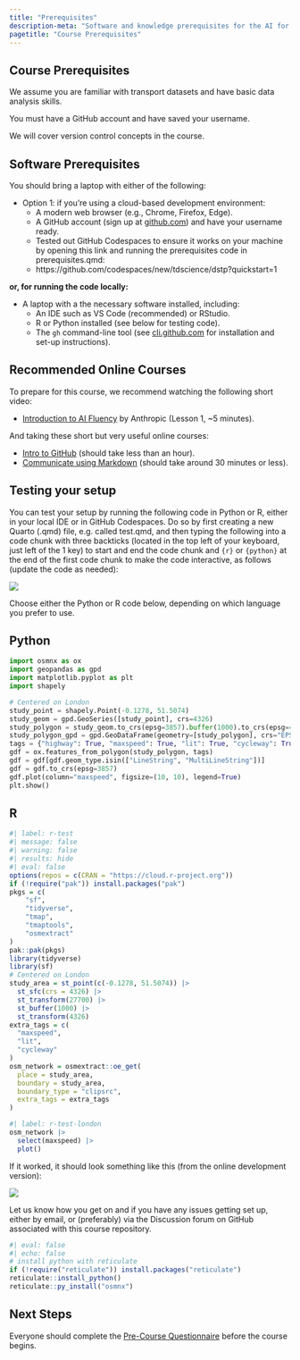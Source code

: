 ```yaml
---
title: "Prerequisites"
description-meta: "Software and knowledge prerequisites for the AI for Transport course, including setup instructions and testing code."
pagetitle: "Course Prerequisites"
---
```


## Course Prerequisites

We assume you are familiar with transport datasets and have basic data analysis skills.

You must have a GitHub account and have saved your username.

We will cover version control concepts in the course.

## Software Prerequisites

You should bring a laptop with either of the following:

-   Option 1: if you're using a cloud-based development environment:
    -   A modern web browser (e.g., Chrome, Firefox, Edge).
    -   A GitHub account (sign up at [github.com](https://github.com/)) and have your username ready.
    -   Tested out GitHub Codespaces to ensure it works on your machine by opening this link and running the prerequisites code in prerequisites.qmd: <!-- - TODO: update this when new repo is live -->
    -   https://github.com/codespaces/new/tdscience/dstp?quickstart=1

**or, for running the code locally:**

-   A laptop with a the necessary software installed, including:
    -   An IDE such as VS Code (recommended) or RStudio.
    -   R or Python installed (see below for testing code).
    -   The `gh` command-line tool (see [cli.github.com](https://cli.github.com/) for installation and set-up instructions).

## Recommended Online Courses

To prepare for this course, we recommend watching the following short video:

-   [Introduction to AI Fluency](https://www.youtube.com/watch?v=JpGtOfSgR-c) by Anthropic (Lesson 1, \~5 minutes).

And taking these short but very useful online courses:

-   [Intro to GitHub](https://github.com/skills/introduction-to-github) (should take less than an hour).
-   [Communicate using Markdown](https://github.com/skills/communicate-using-markdown) (should take around 30 minutes or less).

## Testing your setup

You can test your setup by running the following code in Python or R, either in your local IDE or in GitHub Codespaces.
Do so by first creating a new Quarto (.qmd) file, e.g. called test.qmd, and then typing the following into a code chunk with three backticks (located in the top left of your keyboard, just left of the 1 key) to start and end the code chunk and `{r}` or `{python}` at the end of the first code chunk to make the code interactive, as follows (update the code as needed):

![](images/paste-7.png)

Choose either the Python or R code below, depending on which language you prefer to use.

::: panel-tabset
## Python

```{=html}
<!--
#| label: python-test
#| eval: false
-->
```

``` python
import osmnx as ox
import geopandas as gpd
import matplotlib.pyplot as plt
import shapely

# Centered on London
study_point = shapely.Point(-0.1278, 51.5074)
study_geom = gpd.GeoSeries([study_point], crs=4326)
study_polygon = study_geom.to_crs(epsg=3857).buffer(1000).to_crs(epsg=4326).unary_union
study_polygon_gpd = gpd.GeoDataFrame(geometry=[study_polygon], crs="EPSG:4326")
tags = {"highway": True, "maxspeed": True, "lit": True, "cycleway": True}
gdf = ox.features_from_polygon(study_polygon, tags)
gdf = gdf[gdf.geom_type.isin(["LineString", "MultiLineString"])]
gdf = gdf.to_crs(epsg=3857)
gdf.plot(column="maxspeed", figsize=(10, 10), legend=True)
plt.show()
```

## R

```r
#| label: r-test
#| message: false
#| warning: false
#| results: hide
#| eval: false
options(repos = c(CRAN = "https://cloud.r-project.org"))
if (!require("pak")) install.packages("pak")
pkgs = c(
    "sf",
    "tidyverse",
    "tmap",
    "tmaptools",
    "osmextract"
)
pak::pak(pkgs)
library(tidyverse)
library(sf)
# Centered on London
study_area = st_point(c(-0.1278, 51.5074)) |>
  st_sfc(crs = 4326) |>
  st_transform(27700) |>
  st_buffer(1000) |>
  st_transform(4326)
extra_tags = c(
  "maxspeed",
  "lit",
  "cycleway"
)
osm_network = osmextract::oe_get(
  place = study_area,
  boundary = study_area,
  boundary_type = "clipsrc",
  extra_tags = extra_tags
)
```

```r
#| label: r-test-london
osm_network |>
  select(maxspeed) |>
  plot()
```
:::

If it worked, it should look something like this (from the online development version):

![](images/paste-6.png)

Let us know how you get on and if you have any issues getting set up, either by email, or (preferably) via the Discussion forum on GitHub associated with this course repository.

```r
#| eval: false
#| echo: false
# install python with reticulate
if (!require("reticulate")) install.packages("reticulate")
reticulate::install_python()
reticulate::py_install("osmnx")
```

## Next Steps

Everyone should complete the [Pre-Course Questionnaire]() before the course begins.